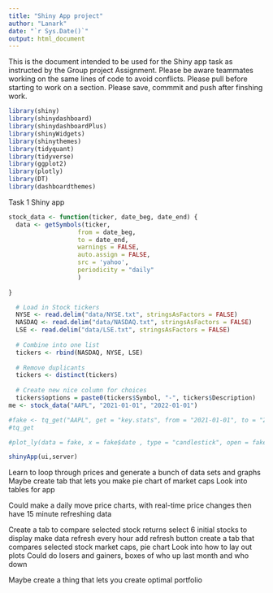 ```yaml
---
title: "Shiny App project"
author: "Lanark"
date: "`r Sys.Date()`"
output: html_document
---
```


This is the document intended to be used for the Shiny app task as
instructed by the Group project Assignment. 
Please be aware teammates working on the same lines of code to avoid conflicts. 
Please pull before starting to work on a section. 
Please save, commmit and push after finshing work. 

```r
library(shiny)
library(shinydashboard)
library(shinydashboardPlus)
library(shinyWidgets)
library(shinythemes)
library(tidyquant)
library(tidyverse)
library(ggplot2)
library(plotly)
library(DT)
library(dashboardthemes)
```


Task 1 Shiny app 
```r
stock_data <- function(ticker, date_beg, date_end) {
  data <- getSymbols(ticker, 
                   from = date_beg,
                   to = date_end,
                   warnings = FALSE,
                   auto.assign = FALSE,
                   src = 'yahoo', 
                   periodicity = "daily"
                   )
  
}

  # Load in Stock tickers
  NYSE <- read.delim("data/NYSE.txt", stringsAsFactors = FALSE)
  NASDAQ <- read.delim("data/NASDAQ.txt", stringsAsFactors = FALSE)
  LSE <- read.delim("data/LSE.txt", stringsAsFactors = FALSE)
  
  # Combine into one list
  tickers <- rbind(NASDAQ, NYSE, LSE)
  
  # Remove duplicants
  tickers <- distinct(tickers)
  
  # Create new nice column for choices
  tickers$options = paste0(tickers$Symbol, "-", tickers$Description)
me <- stock_data("AAPL", "2021-01-01", "2022-01-01")

#fake <- tq_get("AAPL", get = "key.stats", from = "2021-01-01", to = "2022-01-01")
#tq_get

#plot_ly(data = fake, x = fake$date , type = "candlestick", open = fake$open , close = fake$close, high = fake$high, low = fake$low)

shinyApp(ui,server)

```

Learn to loop through prices and generate a bunch of data sets and graphs
Maybe create tab that lets you make pie chart of market caps
Look into tables for app

Could make a daily move price charts, with real-time price changes
then have 15 minute refreshing data

Create a tab to compare selected stock returns
select 6 initial stocks to display
make data refresh every hour
add refresh button
create a tab that compares selected stock market caps, pie chart
Look into how to lay out plots
Could do losers and gainers, boxes of who up last month and who down

Maybe create a thing that lets you create optimal portfolio




